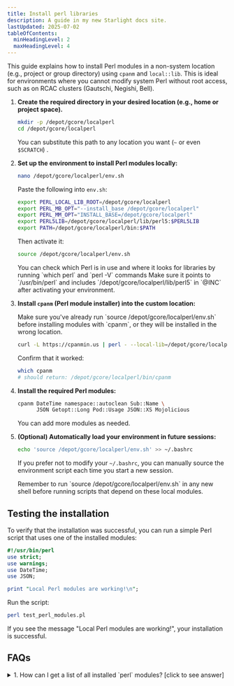 ```yaml
---
title: Install perl libraries
description: A guide in my new Starlight docs site.
lastUpdated: 2025-07-02
tableOfContents:
  minHeadingLevel: 2
  maxHeadingLevel: 4
---
```


This guide explains how to install Perl modules in a non-system location (e.g., project or group directory) using `cpanm` and `local::lib`.
This is ideal for environments where you cannot modify system Perl without root access, such as on RCAC clusters (Gautschi, Negishi, Bell).




<Steps>

1. **Create the required directory in your desired location (e.g., home or project space).**

    ```bash frame="none"
    mkdir -p /depot/gcore/localperl
    cd /depot/gcore/localperl
    ```

    You can substitute this path to any location you want (`~` or even `$SCRATCH`) .


2. **Set up the environment to install Perl modules locally:**

    ```bash frame="none"
    nano /depot/gcore/localperl/env.sh
    ```

    Paste the following into `env.sh`:

    ```bash title="env.sh"
    export PERL_LOCAL_LIB_ROOT=/depot/gcore/localperl
    export PERL_MB_OPT="--install_base /depot/gcore/localperl"
    export PERL_MM_OPT="INSTALL_BASE=/depot/gcore/localperl"
    export PERL5LIB=/depot/gcore/localperl/lib/perl5:$PERL5LIB
    export PATH=/depot/gcore/localperl/bin:$PATH
    ```

    Then activate it:

    ```bash frame="none"
    source /depot/gcore/localperl/env.sh
    ```

    <Aside type="note">
    You can check which Perl is in use and where it looks for libraries by running `which perl` and `perl -V` commands
    Make sure it points to `/usr/bin/perl` and includes `/depot/gcore/localperl/lib/perl5` in `@INC` after activating your environment.
    </Aside>

3. **Install `cpanm` (Perl module installer) into the custom location:**

    <Aside type="caution">
    Make sure you've already run `source /depot/gcore/localperl/env.sh` before installing modules with `cpanm`, or they will be installed in the wrong location.
    </Aside>

    ```bash frame="none"
    curl -L https://cpanmin.us | perl - --local-lib=/depot/gcore/localperl App::cpanminus
    ```

    Confirm that it worked:

    ```bash frame="none"
    which cpanm
    # should return: /depot/gcore/localperl/bin/cpanm
    ```


4. **Install the required Perl modules:**

    ```bash frame="none"
    cpanm DateTime namespace::autoclean Sub::Name \
          JSON Getopt::Long Pod::Usage JSON::XS Mojolicious
    ```

    You can add more modules as needed.


5. **(Optional) Automatically load your environment in future sessions:**

    ```bash frame="none"
    echo 'source /depot/gcore/localperl/env.sh' >> ~/.bashrc
    ```

    If you prefer not to modify your `~/.bashrc`, you can manually source the environment script each time you start a new session.

    <Aside type="caution">
    Remember to run `source /depot/gcore/localperl/env.sh` in any new shell before running scripts that depend on these local modules.
    </Aside>

</Steps>


## Testing the installation

To verify that the installation was successful, you can run a simple Perl script that uses one of the installed modules:

```perl title="test_perl_modules.pl"
#!/usr/bin/perl
use strict;
use warnings;
use DateTime;
use JSON;

print "Local Perl modules are working!\n";
```
Run the script:

```bash frame="none"
perl test_perl_modules.pl
```
If you see the message "Local Perl modules are working!", your installation is successful.


## FAQs

<details>
<summary>1. How can I get a list of all installed `perl` modules? [click to see answer]</summary>

You can use the following command to list all installed Perl modules:

```bash frame="none"
perldoc perllocal
```
or
```bash frame="none"
find /depot/gcore/localperl/lib/perl5 -name '*.pm'
```
</details>